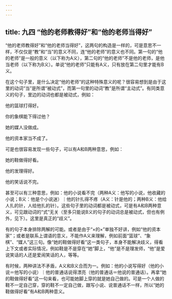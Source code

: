 ```yaml
---
---
---
```

title: 九四 “他的老师教得好”和“他的老师当得好”
---






“他的老师教得好”和“他的老师当得好”，这两句的构造是一样的，可是意思不一样，不仅仅是“教”和“当”的意义不同，连“他的老师”的意义也不同。第一句的“他的老师”是一般的意义（以下称为A义），第二句的“他的老师”不是他的老师，是他当老师（以下称为B义）。单说“他的老师”只能有A义，只有放在第二句里才能有B义。

在这个句子里，是什么决定“他的老师”的这种特殊意义的呢？很容易想到是由于这里的动词“当”是所谓“被动式”，而第一句里的动词“教”是所谓“主动式”。有同类意义的句子，里边的动词也都是被动式，例如：

他的篮球打得好。

你的象棋能下得过他？

她的媒人没做成。

他的资本家当不成了。

可是也很容易发现一些句子，可以有A和B两种意思，例如：

她的鞋做得好看。

他的发理得好。

他的笑话说不完。

甚至可以有三种意思，例如：他的小说看不完（两种A义：他写的小说，他收藏的小说；B义：他是个小说迷）｜他的针扎得不疼（A义：针是他的；两种B义：他给人扎的针，人给他扎的针）。这些句子里的动词都是被动式，可是有A和B两种意义，可见跟动词的“式”无关（至多只能说B义的句子的动词总是被动式，但也有例外，见下）。这里是真正的“歧义”。

有的句子本身排除两解的可能。或者是由于“×的×”单独不好讲，例如“他的资本家”；或者是联系上谓语的意义，不能作A义来理解，例如前面“篮球”、“象棋”、“媒人”这三句。像“她的鞋做得好看”这一类句子，本身不能解决歧义，得看上下文或者实际情况，例如鞋是不是穿在“她”脚上，“他”是不是理发师，“他”是爱说笑话的人还是爱闹笑话的人，等等。

有时候，两种讲法不矛盾，A义和B义合而为一。例如：他的小说写得好（他的小说＝他写的小说）｜他的普通话说得漂亮（他的普通话＝他说的普通话）。再拿“她的鞋做得好看”这一句来看，也可能她脚上穿的就是她自己做的。可是一个人做的鞋不一定自己穿，穿的鞋不一定自己做，跟写小说、说普通话不一样，所以“她的鞋做得好看”有A和B两种意义。